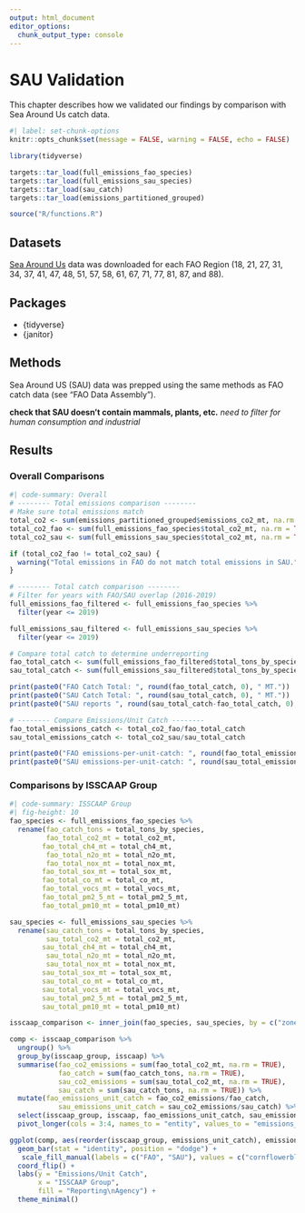 ```yaml
---
output: html_document
editor_options: 
  chunk_output_type: console
---
```


# SAU Validation

This chapter describes how we validated our findings by comparison with Sea Around Us catch data.

```r
#| label: set-chunk-options
knitr::opts_chunk$set(message = FALSE, warning = FALSE, echo = FALSE)

library(tidyverse)

targets::tar_load(full_emissions_fao_species)
targets::tar_load(full_emissions_sau_species)
targets::tar_load(sau_catch)
targets::tar_load(emissions_partitioned_grouped)

source("R/functions.R")
```

## Datasets

[Sea Around Us](https://www.seaaroundus.org/data/#/fao) data was downloaded for each FAO Region (18, 21, 27, 31, 34, 37, 41, 47, 48, 51, 57, 58, 61, 67, 71, 77, 81, 87, and 88).

## Packages

- {tidyverse}
- {janitor}

## Methods

Sea Around US (SAU) data was prepped using the same methods as FAO catch data (see "FAO Data Assembly").

**check that SAU doesn't contain mammals, plants, etc.**
*need to filter for human consumption and industrial*

## Results 

### Overall Comparisons

```r
#| code-summary: Overall
# -------- Total emissions comparison --------
# Make sure total emissions match
total_co2 <- sum(emissions_partitioned_grouped$emissions_co2_mt, na.rm = TRUE)
total_co2_fao <- sum(full_emissions_fao_species$total_co2_mt, na.rm = TRUE)
total_co2_sau <- sum(full_emissions_sau_species$total_co2_mt, na.rm = TRUE)

if (total_co2_fao != total_co2_sau) {
  warning("Total emissions in FAO do not match total emissions in SAU.")
}

# -------- Total catch comparison --------
# Filter for years with FAO/SAU overlap (2016-2019)
full_emissions_fao_filtered <- full_emissions_fao_species %>%
  filter(year <= 2019)

full_emissions_sau_filtered <- full_emissions_sau_species %>%
  filter(year <= 2019)

# Compare total catch to determine underreporting
fao_total_catch <- sum(full_emissions_fao_filtered$total_tons_by_species, na.rm = TRUE)
sau_total_catch <- sum(full_emissions_sau_filtered$total_tons_by_species, na.rm = TRUE)

print(paste0("FAO Catch Total: ", round(fao_total_catch, 0), " MT."))
print(paste0("SAU Catch Total: ", round(sau_total_catch, 0), " MT."))
print(paste0("SAU reports ", round(sau_total_catch-fao_total_catch, 0), " more MT of catch."))

# -------- Compare Emissions/Unit Catch --------
fao_total_emissions_catch <- total_co2_fao/fao_total_catch
sau_total_emissions_catch <- total_co2_sau/sau_total_catch

print(paste0("FAO emissions-per-unit-catch: ", round(fao_total_emissions_catch, 2), "."))
print(paste0("SAU emissions-per-unit-catch: ", round(sau_total_emissions_catch, 2), "."))
```

### Comparisons by ISSCAAP Group

```r
#| code-summary: ISSCAAP Group
#| fig-height: 10
fao_species <- full_emissions_fao_species %>%
  rename(fao_catch_tons = total_tons_by_species,
         fao_total_co2_mt = total_co2_mt,
        fao_total_ch4_mt = total_ch4_mt,
         fao_total_n2o_mt = total_n2o_mt,
         fao_total_nox_mt = total_nox_mt,
        fao_total_sox_mt = total_sox_mt,
        fao_total_co_mt = total_co_mt,
        fao_total_vocs_mt = total_vocs_mt,
        fao_total_pm2_5_mt = total_pm2_5_mt,
        fao_total_pm10_mt = total_pm10_mt)

sau_species <- full_emissions_sau_species %>%
  rename(sau_catch_tons = total_tons_by_species,
         sau_total_co2_mt = total_co2_mt,
        sau_total_ch4_mt = total_ch4_mt,
         sau_total_n2o_mt = total_n2o_mt,
         sau_total_nox_mt = total_nox_mt,
        sau_total_sox_mt = total_sox_mt,
        sau_total_co_mt = total_co_mt,
        sau_total_vocs_mt = total_vocs_mt,
        sau_total_pm2_5_mt = total_pm2_5_mt,
        sau_total_pm10_mt = total_pm10_mt)

isscaap_comparison <- inner_join(fao_species, sau_species, by = c("zone", "year", "flag", "scientific_name" = "species"))

comp <- isscaap_comparison %>%
  ungroup() %>%
  group_by(isscaap_group, isscaap) %>%
  summarise(fao_co2_emissions = sum(fao_total_co2_mt, na.rm = TRUE),
            fao_catch = sum(fao_catch_tons, na.rm = TRUE),
            sau_co2_emissions = sum(sau_total_co2_mt, na.rm = TRUE),
            sau_catch = sum(sau_catch_tons, na.rm = TRUE)) %>%
  mutate(fao_emissions_unit_catch = fao_co2_emissions/fao_catch,
            sau_emissions_unit_catch = sau_co2_emissions/sau_catch) %>%
  select(isscaap_group, isscaap, fao_emissions_unit_catch, sau_emissions_unit_catch) %>%
  pivot_longer(cols = 3:4, names_to = "entity", values_to = "emissions_unit_catch")

ggplot(comp, aes(reorder(isscaap_group, emissions_unit_catch), emissions_unit_catch, fill = entity)) +
  geom_bar(stat = "identity", position = "dodge") +
   scale_fill_manual(labels = c("FAO", "SAU"), values = c("cornflowerblue", "firebrick")) +
  coord_flip() +
  labs(y = "Emissions/Unit Catch",
       x = "ISSCAAP Group",
       fill = "Reporting\nAgency") +
  theme_minimal()
```

